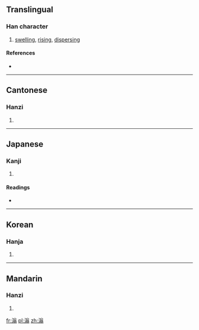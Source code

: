 ==Translingual==

===Han character===
{{Han char|rn=85|rad=水|as=10|sn=13|four=3812<sub>7</sub>|canj=水金戈一 (ECIM)}}

# [[swelling]], [[rising]], [[dispersing]]

====References====
* {{Han ref|kx=0641.260|dkj=18004|dj=1049.050|hdz=31703.020|uh=6EC3|ud=28355|bh=DE5B|bd=56923}}

----

==Cantonese==

===Hanzi===
{{yue-hanzi|jyut=|y=yung2}}

# {{defn|lang=yue|sort=水10}}

----

==Japanese==

===Kanji===
{{ja-kanji|grade=|rs=水10}}

# {{defn|lang=ja|sort=水10}}

====Readings====
* {{ja-readings|on=[[おう]] (ō), [[お]] (o)|kun=}}

----

==Korean==

===Hanja===
{{ko-hanja|hangeul=옹|eumhun=|rv=ong|mr=ong|y=ong}}

# {{defn|lang=ko|sort=水10}}

----

==Mandarin==

===Hanzi===
{{cmn-hanzi|pin=[[wěng]] ([[weng3]])|wg=weng<sup>3</sup>}}

# {{defn|lang=cmn|sort=水10}}

[[fr:滃]]
[[pl:滃]]
[[zh:滃]]